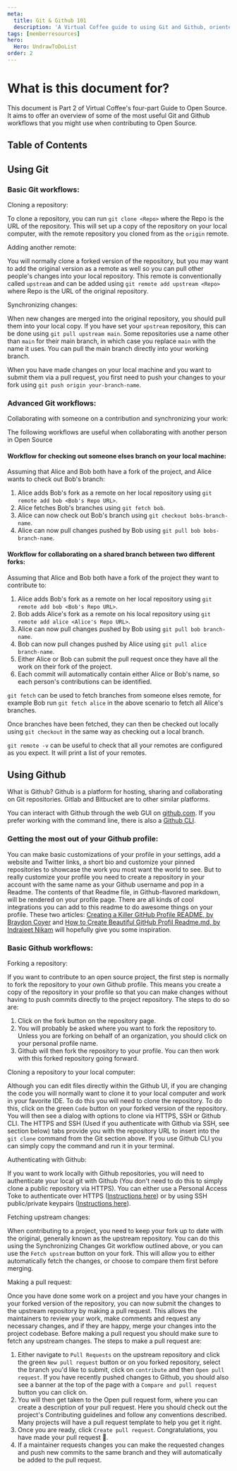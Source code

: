 ```yaml
---
meta:
  title: Git & Github 101
  description: 'A Virtual Coffee guide to using Git and Github, oriented toward open source.'
tags: [memberresources]
hero:
  Hero: UndrawToDoList
order: 2
---
```



<TextContainer showBackToTopLink={false}>

# What is this document for?

<LeadText>

This document is Part 2 of Virtual Coffee's four-part Guide to Open Source. It aims to offer an overview of some of the most useful Git and Github workflows that you might use when contributing to Open Source.

</LeadText>

</TextContainer>

## Table of Contents

<TextContainer background="light">

## Using Git

### Basic Git workflows:

Cloning a repository:

To clone a repository, you can run `git clone <Repo>` where the Repo is the URL of the repository. This will set up a copy of the repository on your local computer, with the remote repository you cloned from as the `origin` remote.

Adding another remote:

You will normally clone a forked version of the repository, but you may want to add the original version as a remote as well so you can pull other people's changes into your local repository. This remote is conventionally called `upstream` and can be added using `git remote add upstream <Repo>` where Repo is the URL of the original repository.

Synchronizing changes:

When new changes are merged into the original repository, you should pull them into your local copy. If you have set your `upstream` repository, this can be done using `git pull upstream main`. Some repositories use a name other than `main` for their main branch, in which case you replace `main` with the name it uses. You can pull the main branch directly into your working branch.

When you have made changes on your local machine and you want to submit them via a pull request, you first need to push your changes to your fork using `git push origin your-branch-name`.

### Advanced Git workflows:

Collaborating with someone on a contribution and synchronizing your work:

The following workflows are useful when collaborating with another person in Open Source

#### Workflow for checking out someone elses branch on your local machine:

Assuming that Alice and Bob both have a fork of the project, and Alice wants to check out Bob's branch:

1. Alice adds Bob's fork as a remote on her local repository using `git remote add bob <Bob's Repo URL>`.
2. Alice fetches Bob's branches using `git fetch bob`.
3. Alice can now check out Bob's branch using `git checkout bobs-branch-name`.
4. Alice can now pull changes pushed by Bob using `git pull bob bobs-branch-name`.

#### Workflow for collaborating on a shared branch between two different forks:

Assuming that Alice and Bob both have a fork of the project they want to contribute to:

1. Alice adds Bob's fork as a remote on her local repository using `git remote add bob <Bob's Repo URL>`.
2. Bob adds Alice's fork as a remote on his local repository using `git remote add alice <Alice's Repo URL>`.
3. Alice can now pull changes pushed by Bob using `git pull bob branch-name`.
4. Bob can now pull changes pushed by Alice using `git pull alice branch-name`.
5. Either Alice or Bob can submit the pull request once they have all the work on their fork of the project.
6. Each commit will automatically contain either Alice or Bob's name, so each person's contributions can be identified.

`git fetch` can be used to fetch branches from someone elses remote, for example Bob run `git fetch alice` in the above scenario to fetch all Alice's branches.

Once branches have been fetched, they can then be checked out locally using `git checkout` in the same way as checking out a local branch.

`git remote -v` can be useful to check that all your remotes are configured as you expect. It will print a list of your remotes.

## Using Github

What is Github? Github is a platform for hosting, sharing and collaborating on Git repositories. Gitlab and Bitbucket are to other similar platforms.

You can interact with Github through the web GUI on [github.com](https://github.com). If you prefer working with the command line, there is also a [Github CLI](https://cli.github.com).

### Getting the most out of your Github profile:

You can make basic customizations of your profile in your settings, add a website and Twitter links, a short bio and customize your pinned repositories to showcase the work you most want the world to see. But to really customize your profile you need to create a repository in your account with the same name as your Github username and pop in a Readme. The contents of that Readme file, in Github-flavored markdown, will be rendered on your profile page. There are all kinds of cool integrations you can add to this readme to do awesome things on your profile. These two articles: [Creating a Killer GitHub Profile README, by Braydon Coyer](https://daily.dev/blog/creating-a-killer-github-profile-readme-part-1) and [How to Create Beautiful GitHub Profil Readme.md, by Indrajeet Nikam](https://fullyunderstood.com/how-to-create-beautiful-github-profile-readmemd/) will hopefully give you some inspiration.

### Basic Github workflows:

Forking a repository:

If you want to contribute to an open source project, the first step is normally to fork the repository to your own Github profile. This means you create a copy of the repository in your profile so that you can make changes without having to push commits directly to the project repository. The steps to do so are:

1. Click on the fork button on the repository page.
2. You will probably be asked where you want to fork the repository to. Unless you are forking on behalf of an organization, you should click on your personal profile name.
3. Github will then fork the repository to your profile. You can then work with this forked repository going forward.

Cloning a repository to your local computer:

Although you can edit files directly within the Github UI, if you are changing the code you will normally want to clone it to your local computer and work in your favorite IDE. To do this you will need to clone the repository. To do this, click on the green `Code` button on your forked version of the repository. You will then see a dialog with options to clone via HTTPS, SSH or Github CLI. The HTTPS and SSH (Used if you authenticate with Github via SSH, see section below) tabs provide you with the repository URL to insert into the `git clone` command from the Git section above. If you use Github CLI you can simply copy the command and run it in your terminal.

Authenticating with Github:

If you want to work locally with Github repositories, you will need to authenticate your local git with Github (You don't need to do this to simply clone a public repository via HTTPS). You can either use a Personal Access Toke to authenticate over HTTPS ([Instructions here](https://docs.github.com/en/authentication/keeping-your-account-and-data-secure/about-authentication-to-github#https)) or by using SSH public/private keypairs ([Instructions here](https://docs.github.com/en/authentication/keeping-your-account-and-data-secure/about-authentication-to-github#ssh)).

Fetching upstream changes:

When contributing to a project, you need to keep your fork up to date with the original, generally known as the upstream repository. You can do this using the Synchronizing Changes Git workflow outlined above, or you can use the `Fetch upstream` button on your fork. This will allow you to either automatically fetch the changes, or choose to compare them first before merging.

Making a pull request:

Once you have done some work on a project and you have your changes in your forked version of the repository, you can now submit the changes to the upstream repository by making a pull request. This allows the maintainers to review your work, make comments and request any necessary changes, and if they are happy, merge your changes into the project codebase. Before making a pull request you should make sure to fetch any upstream changes. The steps to make a pull request are:

1. Either navigate to `Pull Requests` on the upstream repository and click the green `New pull request` button or on you forked repository, select the branch you'd like to submit, click on `contribute` and then `Open pull request`. If you have recently pushed changes to Github, you should also see a banner at the top of the page with a `Compare and pull request` button you can click on.
2. You will then get taken to the Open pull request form, where you can create a description of your pull request. Here you should check out the project's Contributing guidelines and follow any conventions described. Many projects will have a pull request template to help you get it right.
3. Once you are ready, click `Create pull request`. Congratulations, you have made your pull request 🎉.
4. If a maintainer requests changes you can make the requested changes and push new commits to the same branch and they will automatically be added to the pull request.

</TextContainer>
